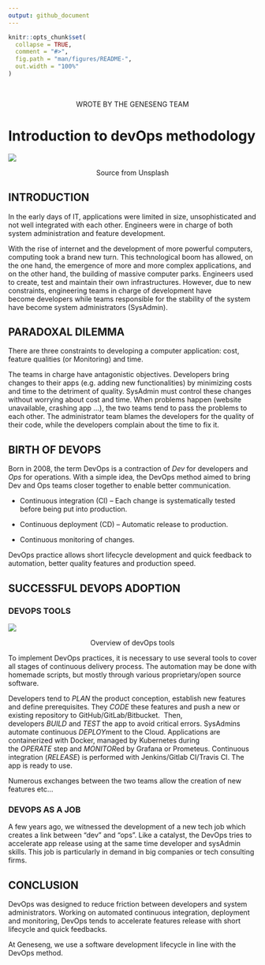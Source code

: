 ```yaml
---
output: github_document
---
```


<!-- README.md is generated from README.Rmd. Please edit that file -->

```r
knitr::opts_chunk$set(
  collapse = TRUE,
  comment = "#>",
  fig.path = "man/figures/README-",
  out.width = "100%"
)
```

<br>

<p align="center" color="#64677F"> WROTE BY THE GENESENG TEAM </p>

# Introduction to devOps methodology

<a href=#><img src='https://geneseng.com/wp-content/uploads/2022/07/infinity.png'></a>

<p align="center" color="#64677F"> Source from Unsplash </p>

## INTRODUCTION

<p color="#64677F"> In the early days of IT, applications were limited in size, unsophisticated and not well integrated with each other. Engineers were in charge of both system administration and feature development. </p>

<p color="#64677F"> With the rise of internet and the development of more powerful computers, computing took a brand new turn. This technological boom has allowed, on the one hand, the emergence of more and more complex applications, and on the other hand, the building of massive computer parks. Engineers used to create, test and maintain their own infrastructures. However, due to new constraints, engineering teams in charge of development have become developers while teams responsible for the stability of the system have become system administrators (SysAdmin). </p>


## PARADOXAL DILEMMA

<p color="#64677F"> There are three constraints to developing a computer application: cost, feature qualities (or Monitoring) and time. </p>

<p color="#64677F"> The teams in charge have antagonistic objectives. Developers bring changes to their apps (e.g. adding new functionalities) by minimizing costs and time to the detriment of quality. SysAdmin must control these changes without worrying about cost and time. When problems happen (website unavailable, crashing app …), the two teams tend to pass the problems to each other. The administrator team blames the developers for the quality of their code, while the developers complain about the time to fix it. </p>


## BIRTH OF DEVOPS

<p color="#64677F"> Born in 2008, the term DevOps is a contraction of *Dev* for developers and *Ops* for operations. With a simple idea, the DevOps method aimed to bring Dev and Ops teams closer together to enable better communication. </p>

<p color="#64677F"> * Continuous integration (CI) – Each change is systematically tested before being put into production. </p>

<p color="#64677F"> * Continuous deployment (CD) – Automatic release to production. </p>

<p color="#64677F"> * Continuous monitoring of changes. </p>

<p color="#64677F"> DevOps practice allows short lifecycle development and quick feedback to automation, better quality features and production speed. </p>


## SUCCESSFUL DEVOPS ADOPTION

### DEVOPS TOOLS

<a href=#><img src='https://geneseng.com/wp-content/uploads/2022/06/devOps_tools.jpeg'></a>

<p align="center" color="#64677F"> Overview of devOps tools </p>

<p color="#64677F"> To implement DevOps practices, it is necessary to use several tools to cover all stages of continuous delivery process. The automation may be done with homemade scripts, but mostly through various proprietary/open source software.  </p>

<p color="#64677F"> Developers tend to *PLAN* the product conception, establish new features and define prerequisites. They *CODE* these features and push a new or existing repository to GitHub/GitLab/Bitbucket.  Then, developers *BUILD* and *TEST* the app to avoid critical errors. SysAdmins automate continuous *DEPLOY*ment to the Cloud. Applications are containerized with Docker, managed by Kubernetes during the *OPERATE* step and *MONITOR*ed by Grafana or Prometeus. Continuous integration (*RELEASE*) is performed with Jenkins/Gitlab CI/Travis CI. The app is ready to use. </p>

<p color="#64677F"> Numerous exchanges between the two teams allow the creation of new features etc… </p>

### DEVOPS AS A JOB

<p color="#64677F"> A few years ago, we witnessed the development of a new tech job which creates a link between “dev” and “ops”. Like a catalyst, the DevOps tries to accelerate app release using at the same time developer and sysAdmin skills. This job is particularly in demand in big companies or tech consulting firms. </p>


## CONCLUSION

<p color="#64677F"> DevOps was designed to reduce friction between developers and system administrators. Working on automated continuous integration, deployment and monitoring, DevOps tends to accelerate features release with short lifecycle and quick feedbacks.  </p>

<p color="#64677F"> At Geneseng, we use a software development lifecycle in line with the DevOps method. </p>
